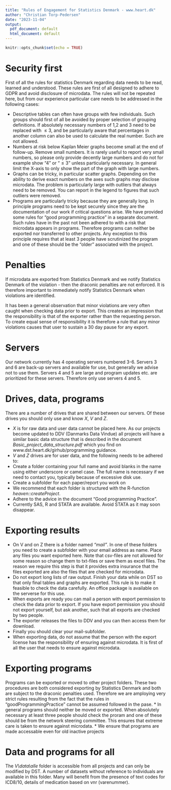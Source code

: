 ```yaml
---
title: "Rules of Engagement for Statistics Denmark - www.heart.dk"
author: "Christian Torp-Pedersen"
date: "2023-11-04"
output:
  pdf_document: default
  html_document: default
---
```


```r
knitr::opts_chunk$set(echo = TRUE)
```

# Security first
First of all the rules for statistics Denmark regarding data needs to be read, learned and understood.  These rules are first of all designed to adhere to GDPR and avoid disclosure of microdata.  The rules will not be repeated here, but from our experience particular care needs to be addressed in the following cases:

* Descriptive tables can often have groups with few individuals.  Such groups should first of all be avoided by proper selection of grouping definitions.  If absolutely necessary numbers of 1,2 and 3 need to be replaced with $\le 3$, and be particularly aware that percentages in another column can also be used to calculate the real number. Such are not allowed.
* Numbers at risk below Kaplan Meier graphs become small at the end of follow-up.  Remove small numbers.  It is rarely useful to report very small numbers, so please only provide decently large numbers and do not for example show “4” or “$\le 3$”  unless particularly necessary.  In general limit the X-axis to only show the part of the graph with large numbers.
* Graphs can be tricky, in particular scatter graphs. Depending on the ability to derive exact numbers on the axes such graphs may disclose microdata.  The problem is particularly large with outliers that always need to be removed. You can report in the legend to figures that such outliers were removed.
* Programs are particularly tricky because they are generally long.  In principle programs need to be kept securely since they are the documentation of our work if critical questions arise.  We have provided some rules for “good programming practice” in a separate document. Such rules have in the past not been adhered to with a risk that microdata appears in programs.  Therefore programs can neither be exported nor transferred to other projects.  Any exception to this principle requires that at least 3 people have scrutinized the program and one of these should be the “older” associated with the project.

# Penalties
If microdata are exported from Statistics Denmark and we notify Statistics Denmark of the violation - then the draconic penalties are not enforced. It is therefore important to immediately notify Statistics Denmark when violations are identified.

It has been a general observation that minor violations are very often caught when checking data prior to export. This creates an impression that the responsibility is that of the exporter rather than the requesting person.  To create equal  sense of responsibility it is therefore a rule that any minor violations causes that user to sustain a 30 day pause for any export.

# Servers
Our network currently has 4 operating servers numbered 3-6.  Servers 3 and 6 are back-up servers and available for use, but generally we advise not to use them.  Servers 4 and 5 are large and program updates etc. are prioritized for these servers.  Therefore only use servers 4 and 5.

# Drives, data, programs
There are a number of drives that are shared between our servers.  Of these drives you should only use and know *X*, *V* and *Z*.

* *X* is for raw data and user data cannot be placed here.  As our projects become updated to DDV (Danmarks Data Vindue) all projects will have a similar basic data structure that is described in the document *Basic_project_data_structure.pdf* which you find on www.dst.heart.dk/girhub/programming guidance.  
* *V* and *Z* drives are for user data, and the following needs to be adhered to:
* Create a folder containing your full name and avoid blanks in the name using either underscore or camel case.  The full name is necessary if we need to contact you, typically because of excessive disk use.
* Create a subfolder for each paper/report you work on
* We recommend that each folder is structured with the R-function *heaven::createProject*.
* Adhere to the advice in the document "Good programming Practice".
* Currently SAS, R and STATA are available. Avoid STATA as it may soon disappear.

# Exporting results
* On V and on Z there is a folder named *“mail”*.  In one of these folders you need to create a subfolder with your email address as name. Place any files you want exported here.  Note that csv-files are not allowed for some reason so change them to txt-files or save them as excel files. The reason we require this step is that it provides extra insurance that the files exported are also the files that are checked for microdata.
* Do not export long lists of raw output.  Finish your data while on DST so that only final tables and graphs are exported. This rule is to make it feasible to check the data carefully.  An office package is available on the serverse for this use.
* When exports are ready you can mail a person with export permission to check the data prior to export.  If you have export permission you should not export yourself, but ask another, such that all exports are checked by two people.
* The exporter releases the files to DDV and you can then access them for download.
* Finally you should clear your mail-subfolder.
* When exporting data, do not assume that the person with the export license has the responsibility of ensuring against microdata.  It is first of all the user that needs to ensure against microdata.

# Exporting programs 
Programs can be exported or moved to other project folders.  These two procedures are both considered exporting by Statistics Denmark and both are subject to the draconic penalties used.  Therefore we are amploying very strict rules resulting from the fact that the rules in "goodProgrammingPractice" cannot be assumed followed in the pase.
* In general programs should neither be moved or exported.  When absolutely necessary at least three people should check the proram and one of these should be from the network steering committee.  This ensures that extreme care is taken to ensure against microdata.
* We ensure that programs are made accessable even for old inactive projects

# Data and programs for all
The *V\\data\\alle* folder is accessible from all projects and can only be modified by DST.
A number of datasets without reference to individuals are available in this folder. Many will benefit from the presence of text codes for ICD8/10, details of medication based on vnr (varenummer).


 
